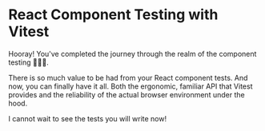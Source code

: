 # React Component Testing with Vitest

<EpicVideo url="https://www.epicweb.dev/workshops/react-component-testing-with-vitest/outro/react-component-testing-with-vitest-outro" />

Hooray! You've completed the journey through the realm of the component testing 👏👏👏.

There is so much value to be had from your React component tests. And now, you can finally have it all. Both the ergonomic, familiar API that Vitest provides and the reliability of the actual browser environment under the hood.

I cannot wait to see the tests you will write now!
